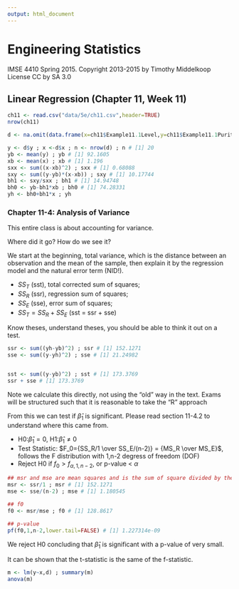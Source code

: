 ```yaml
---
output: html_document
---
```

# Engineering Statistics
IMSE 4410 Spring 2015. 
Copyright 2013-2015 by Timothy Middelkoop License CC by SA 3.0

## Linear Regression (Chapter 11, Week 11)

```r
ch11 <- read.csv("data/5e/ch11.csv",header=TRUE)
nrow(ch11)

d <- na.omit(data.frame(x=ch11$Example11.1Level,y=ch11$Example11.1Purity)) ; n <- nrow(d) ; n # [1] 20

y <- d$y ; x <-d$x ; n <- nrow(d) ; n # [1] 20
yb <- mean(y) ; yb # [1] 92.1605 
xb <- mean(x) ; xb # [1] 1.196
sxx <- sum((x-xb)^2) ; sxx # [1] 0.68088
sxy <- sum((y-yb)*(x-xb)) ; sxy # [1] 10.17744
bh1 <- sxy/sxx ; bh1 # [1] 14.94748
bh0 <- yb-bh1*xb ; bh0 # [1] 74.28331
yh <- bh0+bh1*x ; yh
```

### Chapter 11-4: Analysis of Variance

This entire class is about accounting for variance.

Where did it go?  How do we see it?

We start at the beginning, total variance, which is the distance between an 
observation and the mean of the sample, then explain it by the regression
model and the natural error term (NID!).

* $SS_T$ (sst), total corrected sum of squares;
* $SS_R$ (ssr), regression sum of squares;
* $SS_E$ (sse), error sum of squares;
* $SS_T = SS_R + SS_E$ (sst = ssr + sse)

Know theses, understand theses, you should be able to think it out on a test.


```r
ssr <- sum((yh-yb)^2) ; ssr # [1] 152.1271
sse <- sum((y-yh)^2) ; sse # [1] 21.24982


sst <- sum((y-yb)^2) ; sst # [1] 173.3769
ssr + sse # [1] 173.3769
```

Note we calculate this directly, not using the "old" way in the text.
Exams will be structured such that it is reasonable to take the "R" approach

From this we can test if $\hat\beta_1$ is significant.
Please read section 11-4.2 to understand where this came from.

* H0:$\hat\beta_1=0$, H1:$\hat\beta_1\ne0$
* Test Statistic: $F_0={SS_R/1 \over SS_E/(n-2)} = {MS_R \over MS_E}$, follows the F distribution with 1,n-2 degress of freedom (DOF)
* Reject H0 if $f_0 > f_{\alpha,1,n-2}$, or p-value < $\alpha$

```r
## msr and mse are mean squares and is the sum of square divided by the DOF.
msr <- ssr/1 ; msr # [1] 152.1271
mse <- sse/(n-2) ; mse # [1] 1.180545

## f0
f0 <- msr/mse ; f0 # [1] 128.8617

## p-value
pf(f0,1,n-2,lower.tail=FALSE) # [1] 1.227314e-09
```

We reject H0 concluding that $\hat\beta_1$ is significant with a p-value of very small.

It can be shown that the t-statistic is the same of the f-statistic.

```r
m <- lm(y~x,d) ; summary(m)
anova(m)
```
